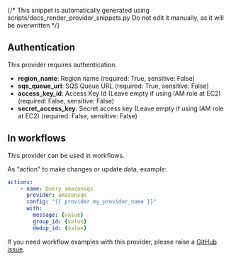 {/* This snippet is automatically generated using scripts/docs_render_provider_snippets.py 
Do not edit it manually, as it will be overwritten */}

## Authentication
This provider requires authentication.
- **region_name**: Region name (required: True, sensitive: False)
- **sqs_queue_url**: SQS Queue URL (required: True, sensitive: False)
- **access_key_id**: Access Key Id (Leave empty if using IAM role at EC2) (required: False, sensitive: False)
- **secret_access_key**: Secret access key (Leave empty if using IAM role at EC2) (required: False, sensitive: False)


## In workflows

This provider can be used in workflows.



As "action" to make changes or update data, example:
```yaml
actions:
    - name: Query amazonsqs
      provider: amazonsqs
      config: "{{ provider.my_provider_name }}"
      with:
        message: {value}  
        group_id: {value}  
        dedup_id: {value}  
```




If you need workflow examples with this provider, please raise a [GitHub issue](https://github.com/keephq/keep/issues).

